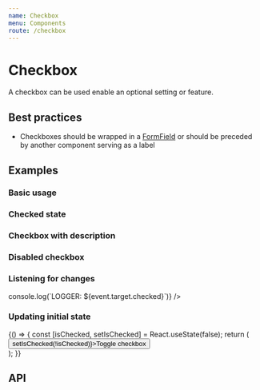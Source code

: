 ```yaml
---
name: Checkbox
menu: Components
route: /checkbox
---
```



# Checkbox

A checkbox can be used enable an optional setting or feature.

## Best practices

- Checkboxes should be wrapped in a [FormField](/form-field) or should be preceded by another component serving as a label

## Examples

### Basic usage

<Playground>
  <Checkbox label="Enable me" name="enabled" />
</Playground>

### Checked state

<Playground>
  <Checkbox label="Disable me" name="enabled-2" defaultValue={true} />
</Playground>

### Checkbox with description

<Playground>
  <Checkbox label="Enable me" name="enabled-3" description="This feature can be enabled" />
</Playground>

### Disabled checkbox

<Playground>
  <Checkbox label="You can't enable me" name="enabled-4" isDisabled />
</Playground>

### Listening for changes

<Playground>
  <Checkbox label="Log" name="enabled-5" onChange={(event) => console.log(`LOGGER: ${event.target.checked}`)} />
</Playground>

### Updating initial state

<Playground>
  {() => {
    const [isChecked, setIsChecked] = React.useState(false);
    return (
      <div style={{ display: 'flex', alignItems: 'center', gap: '20px' }}>
        <Button onClick={() => setIsChecked(!isChecked)}>Toggle checkbox</Button>
        <Checkbox label="Checkbox" name="enabled-6" value={isChecked}  />
      </div>
    );
}}

</Playground>

## API

<Props of={Checkbox} />
